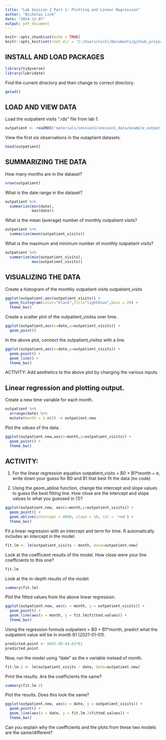 ```yaml
---
title: "Lab Session 2 Part 1: Plotting and Linear Regression"
author: "Nicholas Link"
date: "2024-12-07"
output: pdf_document
---
```


```r
knitr::opts_chunk$set(echo = TRUE)
knitr::opts_knit$set(root.dir = 'C:/Users/nickl/Documents/github_projects/Syndromic_Surveillance_Training_Course/')
```


## INSTALL AND LOAD PACKAGES
```r
library(tidyverse)
library(lubridate)
```

Find the current directory and then change to correct directory.
```r
getwd()
```

## LOAD AND VIEW DATA
Load the outpatient visits ".rds" file from lab 1.
```r
outpatient <- readRDS('materials/session1/session1_data/example_outpatient.rds')
```

View the first six observations in the outaptient datasets.
```r
head(outpatient)
```

## SUMMARIZING THE DATA

How many months are in the dataset?
```r
nrow(outpatient)
```

What is the date range in the dataset?
```r
outpatient %>%
  summarize(min(date),
            max(date))
```

What is the mean (average) number of monthly outpatient visits?
```r
outpatient %>%
  summarize(mean(outpatient_visits))
```

What is the maximum and minimum number of monthly outpatient visits?
```r
outpatient %>%
  summarize(min(outpatient_visits),
            max(outpatient_visits))
```

## VISUALIZING THE DATA

Create a histogram of the monthly outpatient visits outpatient_visits
```r
ggplot(outpatient,aes(outpatient_visits)) +
  geom_histogram(color="black",fill="lightblue",bins = 20) +
  theme_bw()
```

Create a scatter plot of the outpatient_visitss over time.
```r
ggplot(outpatient,aes(x=date,y=outpatient_visits)) +
  geom_point()
```

In the above plot, connect the outpatient_visitss with a line. 
```r
ggplot(outpatient,aes(x=date,y=outpatient_visits)) +
  geom_point() +
  geom_line() +
  theme_bw()
```

ACTIVITY: Add aesthetics to the above plot by changing the various inputs.

## Linear regression and plotting output.
Create a new time variable for each month.
```r
outpatient %>%
  arrange(date) %>%
  mutate(month = 1:n()) -> outpatient.new
```

Plot the values of the data.
```r
ggplot(outpatient.new,aes(x=month,y=outpatient_visits)) +
  geom_point() +
  theme_bw()
```

## ACTIVITY: 
(1) For the linear regression equation outpatient_visits = B0 + B1*month + e, write down your guess for B0 and B1 that best fit the data (no code)

(2) Using the geom_abline function, change the intercept and slope values to guess the best fitting line. How close are the intercept and slope values to what you guessed in (1)?
```r
ggplot(outpatient.new, aes(x=month,y=outpatient_visits)) +
  geom_point() +
  geom_abline(intercept = 4000, slope = 10, col = 'red') + 
  theme_bw()
```

Fit a linear regression with an intercept and term for time. R automatically includes an intercept in the model.

```r
fit.lm <- lm(outpatient_visits ~ month, data=outpatient.new)
```

Look at the coefficient results of the model. How close were your line coefficients to this one?
```r
fit.lm
```

Look at the in-depth results of the model.
```r
summary(fit.lm)
```

Plot the fitted values from the above linear regression.
```r
ggplot(outpatient.new, aes(x = month, y = outpatient_visits)) +
  geom_point() +
  geom_line(aes(x = month, y = fit.lm$fitted.values)) +
  theme_bw()
```

Using the regression formula outpatient = B0 + B1*month, predict what the outpatient value will be in month 61 (2021-01-01).
```r
predicted.point <- 6042.08-44.63*61
predicted.point
```

Now, run the model using "date" as the x variable instead of month.
```r
fit.lm.2 <- lm(outpatient_visits ~ date, data=outpatient.new)
```

Print the results. Are the coefficients the same?
```r
summary(fit.lm.2)
```

Plot the results. Does this look the same?
```r
ggplot(outpatient.new, aes(x = date, y = outpatient_visits)) +
  geom_point() +
  geom_line(aes(x = date, y = fit.lm.2$fitted.values)) +
  theme_bw()
```

Can you explain why the coefficients and the plots from these two models are the same/different?

\textit{The linear regression plots are the exact same. The best fitting line is the same in both because the data points are the same (visually, at least). However, the equation changes because the units of time (the x-axis) are different. B1 tells us the change in the outcome with one unit change of the x value, so when the units of the x value change, so does the value of B1. B0 shifted because in the second analysis, the time values did not start at 0, and B0 needed to account for this.}


